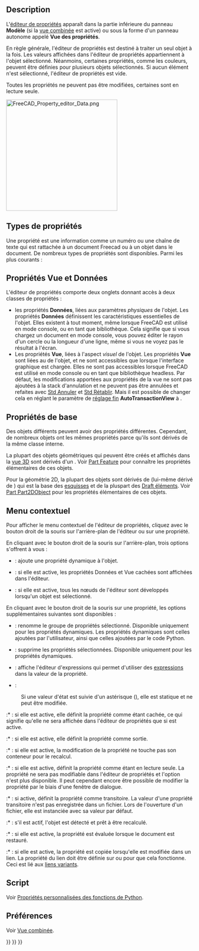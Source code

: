 <languages/>

{{Docnav/fr
|[[Document_structure/fr|Structure d'un document]]
|[[Workbenches/fr|Ateliers]]
}}

{{TOCright}}

<span id="Introduction"></span>
==Description==

L'[[Property editor/fr|éditeur de propriétés]] apparaît dans la partie inférieure du panneau '''Modèle''' (si la [[Combo_view/fr|vue combinée]] est active) ou sous la forme d'un panneau autonome appelé '''Vue des propriétés'''.

En règle générale, l'éditeur de propriétés est destiné à traiter un seul objet à la fois. Les valeurs affichées dans l'éditeur de propriétés appartiennent à l'objet sélectionné. Néanmoins, certaines propriétés, comme les couleurs, peuvent être définies pour plusieurs objets sélectionnés. Si aucun élément n'est sélectionné, l'éditeur de propriétés est vide.

Toutes les propriétés ne peuvent pas être modifiées, certaines sont en lecture seule.

[[File:FreeCAD_Property_editor_Data.png|300px]]
{{Caption|Les propriétés de données d'un [[Part_Box/fr|Part Cube]]}}

<span id="Property_types"></span>
==Types de propriétés==

Une propriété est une information comme un numéro ou une chaîne de texte qui est rattachée à un document Freecad ou à un objet dans le document. De nombreux types de propriétés sont disponibles. Parmi les plus courants :

{{Code|lang=text|code=
App::PropertyAngle
App::PropertyBool
App::PropertyDistance
App::PropertyFloat
App::PropertyInteger
App::PropertyLength
App::PropertyPlacement
App::PropertyString
App::PropertyVector
}}

<span id="View_and_Data_properties"></span>
== Propriétés Vue et Données ==

L'éditeur de propriétés comporte deux onglets donnant accès à deux classes de propriétés :
* les propriétés '''Données''', liées aux paramètres ''physiques'' de l'objet. Les propriétés '''Données''' définissent les caractéristiques essentielles de l'objet. Elles existent à tout moment, même lorsque FreeCAD est utilisé en mode console, ou en tant que bibliothèque. Cela signifie que si vous chargez un document en mode console, vous pouvez éditer le rayon d'un cercle ou la longueur d'une ligne, même si vous ne voyez pas le résultat à l'écran.
* Les propriétés '''Vue''', liées à l'aspect ''visuel'' de l'objet. Les propriétés '''Vue''' sont liées au {{incode|ViewObject}} de l'objet, et ne sont accessibles que lorsque l'interface graphique est chargée. Elles ne sont pas accessibles lorsque FreeCAD est utilisé en mode console ou en tant que bibliothèque headless. Par défaut, les modifications apportées aux propriétés de la vue ne sont pas ajoutées à la stack d'annulation et ne peuvent pas être annulées et refaites avec [[Std_Undo/fr|Std Annuler]] et [[Std_Redo/fr|Std Rétablir]]. Mais il est possible de changer cela en réglant le paramètre de [[Fine-tuning/fr|réglage fin]] '''AutoTransactionView''' à {{TRUE}}.

<span id="Basic_properties"></span>
== Propriétés de base ==

Des objets différents peuvent avoir des propriétés différentes. Cependant, de nombreux objets ont les mêmes propriétés parce qu'ils sont dérivés de la même classe interne.

La plupart des objets géométriques qui peuvent être créés et affichés dans la [[3D_view/fr|vue 3D]] sont dérivés d'un {{incode|Part::Feature}}. Voir [[Part_Feature/fr|Part Feature]] pour connaître les propriétés élémentaires de ces objets.

Pour la géométrie 2D, la plupart des objets sont dérivés de {{incode|Part::Part2DObject}} (lui-même dérivé de {{incode|Part::Feature}}) qui est la base des [[Sketch/fr|esquisses]] et de la pluspart des [[Draft_Workbench/fr|Draft éléments]]. Voir [[Part_Part2DObject/fr|Part Part2DObject]] pour les propriétés élémentaires de ces objets.

<span id="Context_menu"></span>
== Menu contextuel ==

Pour afficher le menu contextuel de l'éditeur de propriétés, cliquez avec le bouton droit de la souris sur l'arrière-plan de l'éditeur ou sur une propriété.

En cliquant avec le bouton droit de la souris sur l'arrière-plan, trois options s'offrent à vous :

* {{MenuCommand|Ajouter une propriété}} : ajoute une propriété dynamique à l'objet.

* {{MenuCommand|Afficher les propriétés cachées}} : si elle est active, les propriétés Données et Vue cachées sont affichées dans l'éditeur.

* {{MenuCommand|Expansion automatique}} : si elle est active, tous les nœuds de l'éditeur sont développés lorsqu'un objet est sélectionné.

En cliquant avec le bouton droit de la souris sur une propriété, les options supplémentaires suivantes sont disponibles :

* {{MenuCommand|Renommer le groupe de propriétés}} : renomme le groupe de propriétés sélectionné. Disponible uniquement pour les propriétés dynamiques. Les propriétés dynamiques sont celles ajoutées par l'utilisateur, ainsi que celles ajoutées par le code Python.

* {{MenuCommand|Supprimer la propriété}} : supprime les propriétés sélectionnées. Disponible uniquement pour les propriétés dynamiques.

* {{MenuCommand|Expression...}} : affiche l'éditeur d'expressions qui permet d'utiliser des [[Expressions/fr|expressions]] dans la valeur de la propriété.

* {{MenuCommand|État}} :

: Si une valeur d'état est suivie d'un astérisque ({{MenuCommand|*}}), elle est statique et ne peut être modifiée.

:* {{MenuCommand|Propriétés cachées}} : si elle est active, elle définit la propriété comme étant cachée, ce qui signifie qu'elle ne sera affichée dans l'éditeur de propriétés que si {{MenuCommand|Afficher les propriétés cachées}} est active.

:* {{MenuCommand|Sortie}} : si elle est active, elle définit la propriété comme sortie.

:* {{MenuCommand|Pas de recalcul}} : si elle est active, la modification de la propriété ne touche pas son conteneur pour le recalcul.

:* {{MenuCommand|Lecture seule}} : si elle est active, définit la propriété comme étant en lecture seule. La propriété ne sera pas modifiable dans l'éditeur de propriétés et l'option {{MenuCommand|Expression...}} n'est plus disponible. Il peut cependant encore être possible de modifier la propriété par le biais d'une fenêtre de dialogue.

:* {{MenuCommand|Transitoire}} : si active, définit la propriété comme transitoire. La valeur d'une propriété transitoire n'est pas enregistrée dans un fichier. Lors de l'ouverture d'un fichier, elle est instanciée avec sa valeur par défaut.

:* {{MenuCommand|Détecté}} : s'il est actif, l'objet est détecté et prêt à être recalculé.

:* {{MenuCommand|Évalué lors de la restauration}} : si elle est active, la propriété est évaluée lorsque le document est restauré.

:* {{MenuCommand|Copie lors du changement}} : si elle est active, la propriété est copiée lorsqu'elle est modifiée dans un lien. La propriété {{PropertyData|Link Copy on Change}} du lien doit être définie sur {{Value|Tracking}} ou {{Value|Enabled}} pour que cela fonctionne. Ceci est lié aux [https://forum.freecad.org/viewtopic.php?p=738833#p738833 liens variants].

<span id="Scripting"></span>
== Script ==

Voir [[FeaturePython_Custom_Properties/fr|Propriétés personnalisées des fonctions de Python]].

<span id="Preferences"></span>
==Préférences==

Voir [[Combo_view/fr#Préférences|Vue combinée]].


{{Docnav/fr
|[[Document_structure/fr|Structure d'un document]]
|[[Workbenches/fr|Ateliers]]
}}

{{Interface_navi{{#translation:}}}}
{{Std_Base_navi{{#translation:}}}}
{{Userdocnavi{{#translation:}}}}
